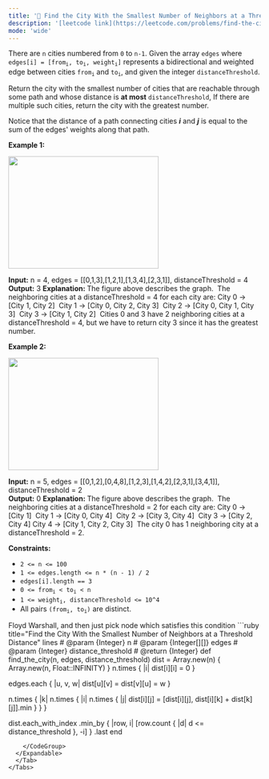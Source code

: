 ```yaml
---
title: '🧀 Find the City With the Smallest Number of Neighbors at a Threshold Distance'
description: '[leetcode link](https://leetcode.com/problems/find-the-city-with-the-smallest-number-of-neighbors-at-a-threshold-distance/description/)'
mode: 'wide'
---
```

<Tabs>
  <Tab title="Question" icon="circle-question" iconType="regular">
    <Card>
      <p>There are <code>n</code> cities numbered from <code>0</code> to <code>n-1</code>. Given the array <code>edges</code> where <code>edges[i] = [from<sub>i</sub>, to<sub>i</sub>, weight<sub>i</sub>]</code> represents a bidirectional and weighted edge between cities <code>from<sub>i</sub></code> and <code>to<sub>i</sub></code>, and given the integer <code>distanceThreshold</code>.</p>  <p>Return the city with the smallest number of cities that are reachable through some path and whose distance is <strong>at most</strong> <code>distanceThreshold</code>, If there are multiple such cities, return the city with the greatest number.</p>  <p>Notice that the distance of a path connecting cities <em><strong>i</strong></em> and <em><strong>j</strong></em> is equal to the sum of the edges&#39; weights along that path.</p>   <p><strong class="example">Example 1:</strong></p>  <p><img alt="" src="https://assets.leetcode.com/uploads/2024/08/23/problem1334example1.png" style="width: 300px; height: 224px;" /></p>   <strong>Input:</strong> n = 4, edges = [[0,1,3],[1,2,1],[1,3,4],[2,3,1]], distanceThreshold = 4 <br/> <strong>Output:</strong> 3 <strong>Explanation: </strong>The figure above describes the graph.&nbsp; The neighboring cities at a distanceThreshold = 4 for each city are: City 0 -&gt; [City 1, City 2]&nbsp; City 1 -&gt; [City 0, City 2, City 3]&nbsp; City 2 -&gt; [City 0, City 1, City 3]&nbsp; City 3 -&gt; [City 1, City 2]&nbsp; Cities 0 and 3 have 2 neighboring cities at a distanceThreshold = 4, but we have to return city 3 since it has the greatest number.   <p><strong class="example">Example 2:</strong></p>  <p><img alt="" src="https://assets.leetcode.com/uploads/2024/08/23/problem1334example0.png" style="width: 300px; height: 224px;" /></p>   <strong>Input:</strong> n = 5, edges = [[0,1,2],[0,4,8],[1,2,3],[1,4,2],[2,3,1],[3,4,1]], distanceThreshold = 2 <br/> <strong>Output:</strong> 0 <strong>Explanation: </strong>The figure above describes the graph.&nbsp; The neighboring cities at a distanceThreshold = 2 for each city are: City 0 -&gt; [City 1]&nbsp; City 1 -&gt; [City 0, City 4]&nbsp; City 2 -&gt; [City 3, City 4]&nbsp; City 3 -&gt; [City 2, City 4] City 4 -&gt; [City 1, City 2, City 3]&nbsp; The city 0 has 1 neighboring city at a distanceThreshold = 2.    <p><strong>Constraints:</strong></p>  <ul>  <li><code>2 &lt;= n &lt;= 100</code></li>  <li><code>1 &lt;= edges.length &lt;= n * (n - 1) / 2</code></li>  <li><code>edges[i].length == 3</code></li>  <li><code>0 &lt;= from<sub>i</sub> &lt; to<sub>i</sub> &lt; n</code></li>  <li><code>1 &lt;= weight<sub>i</sub>,&nbsp;distanceThreshold &lt;= 10^4</code></li>  <li>All pairs <code>(from<sub>i</sub>, to<sub>i</sub>)</code> are distinct.</li> </ul> 
    </Card>
  </Tab>
  <Tab title="Solution" icon="lightbulb" iconType="regular" >
    <Card>
      Floyd Warshall, and then just pick node which satisfies this condition
    </Card>
  <Expandable title="code">
    <CodeGroup dropdown>
```ruby title="Find the City With the Smallest Number of Neighbors at a Threshold Distance" lines
# @param {Integer} n
# @param {Integer[][]} edges
# @param {Integer} distance_threshold
# @return {Integer}
def find_the_city(n, edges, distance_threshold)
  dist = Array.new(n) { Array.new(n, Float::INFINITY) }
  n.times { |i| dist[i][i] = 0 }
  
  edges.each { |u, v, w| dist[u][v] = dist[v][u] = w }
  
  n.times { |k| n.times { |i| n.times { |j| dist[i][j] = [dist[i][j], dist[i][k] + dist[k][j]].min } } }
  
  dist.each_with_index
      .min_by { |row, i| [row.count { |d| d <= distance_threshold }, -i] }
      .last
end
```
    </CodeGroup>
  </Expandable>
  </Tab>
</Tabs>